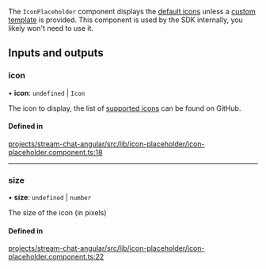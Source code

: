 The `IconPlaceholder` component displays the [default icons](./IconComponent.mdx) unless a [custom template](../services/CustomTemplatesService.mdx) is provided. This component is used by the SDK internally, you likely won't need to use it.

[//]: # "Start of generated content"
## Inputs and outputs 


### icon

• **icon**: `undefined` \| `Icon`

The icon to display, the list of [supported icons](https://github.com/GetStream/stream-chat-angular/tree/master/projects/stream-chat-angular/src/lib/icon/icon.component.ts) can be found on GitHub.

#### Defined in

[projects/stream-chat-angular/src/lib/icon-placeholder/icon-placeholder.component.ts:18](https://github.com/GetStream/stream-chat-angular/blob/43e9716d7ec2bf89a806c9f4f60dcbeadade13bc/projects/stream-chat-angular/src/lib/icon-placeholder/icon-placeholder.component.ts#L18)

___

### size

• **size**: `undefined` \| `number`

The size of the icon (in pixels)

#### Defined in

[projects/stream-chat-angular/src/lib/icon-placeholder/icon-placeholder.component.ts:22](https://github.com/GetStream/stream-chat-angular/blob/43e9716d7ec2bf89a806c9f4f60dcbeadade13bc/projects/stream-chat-angular/src/lib/icon-placeholder/icon-placeholder.component.ts#L22)

[//]: # "End of generated content"
